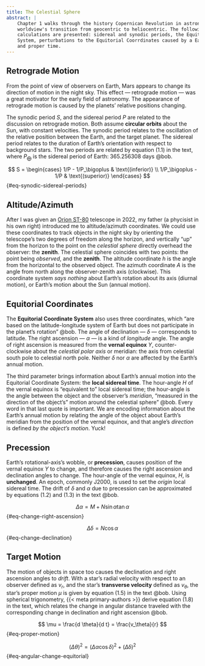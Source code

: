 ```yaml
---
title: The Celestial Sphere
abstract: |
    Chapter 1 walks through the history Copernican Revolution in astronomy --- our 
    worldview's transition from geocentric to heliocentric. The following approximate 
    calculations are presented: sidereal and synodic periods, the Equitorial Coordinate 
    System, perturbations to the Equitorial Coorrdinates caused by a Earth's precession,
    and proper time.
---
```


## Retrograde Motion {#sec-retrograde}

From the point of view of observers on Earth, Mars appears to change its direction of 
motion in the night sky. This effect --- retrograde motion --- was a great motivator
for the early field of astronomy. The appearance of retrograde motion is caused by the 
planets' relative positions changing. 

The synodic period $S$, and the sidereal period $P$ are related to the discussion on 
retrograde motion. Both assume **circular orbits** about the Sun, with constant velocities. 
The synodic period relates to the oscillation of the relative position between the Earth,
and the target planet. The sidereal period relates to the duration of Earth's orientation
with respect to background stars. The two periods are related by equation (1.1) in the text,
where $P_\bigoplus$ is the sidereal period of Earth: $365.256308$ days @bob.

$$
S = \begin{cases}
1/P - 1/P_\bigoplus & \text{(inferior)} \\
1/P_\bigoplus - 1/P & \text{(superior)}
\end{cases}
$$ {#eq-synodic-sidereal-periods}

## Altitude/Azimuth {#sec-alt-az}

After I was given an [Orion ST-80](https://www.google.com/search?client=safari&rls=en&q=orion+st-80&ie=UTF-8&oe=UTF-8)
telescope in 2022, my father (a phycisist in his own right) introduced me to altitude/azimuth 
coordinates. We could use these coordinates to track objects in the night sky by orienting the 
telescope's two degrees of freedom along the horizon, and vertically "up" from the horizon to
the point on the _celestial sphere_ directly overhead the observer: the **zenith**. The 
celestial sphere coincides with two points: the point being _observed_, and the __zenith__.
The altitude coordinate $h$ is the angle from the horizontal to the observed object. The azimuth
coordinate $A$ is the angle from north along the observer-zenith axis (clockwise).
This coordinate system _says nothing_ about Earth's rotation about its axis (diurnal motion), 
or Earth's motion about the Sun (annual motion). 

## Equitorial Coordinates {#sec-equitorial}

The **Equitorial Coordinate System** also uses three coordinates, which "are based on the
latitude-longitude system of Earth but does not participate in the planet's rotation" 
@bob. The angle of declination --- $\delta$ --- corresponds to latitude. The right ascension
--- $\alpha$ --- is a kind of _longitude_ angle. The angle of right ascension is measured 
from the **vernal equinox** $\Upsilon$, counter-clockwise about the _celestial polar axis_ or meridian: 
the axis from celestial south pole to celestial north pole. Neither $\delta$ nor $\alpha$ are 
affected by the Earth's annual motion. 

The third parameter brings information about Earth's annual motion into the Equitorial 
Coordinate System: the **local sidereal time**. The hour-angle $H$
of the vernal equinox is "equivalent to" local sidereal time; the hour-angle is the angle
between the object and the observer's _meridian_, "measured in the direction of the object's"
motion around the celestial sphere" @bob. Every word in that last quote is important. We 
are encoding information about the Earth's annual motion by relating the angle of the 
object about Earth's meridian from the position of the vernal equinox, and that angle's 
_direction_ is defined _by the object's motion_. Yuck!

## Precession {#sec-precession}

Earth's rotational-axis's wobble, or **precession**, causes position of the vernal equinox
$\Upsilon$ to change, and therefore causes the right ascension and declination angles to 
change. The hour-angle of the vernal equinox, $H$, is **unchanged**. An epoch, commonly
J2000, is used to set the _origin_ local sidereal time. The drift of $\delta$ and $\alpha$
due to precession can be approximated by equations (1.2) and (1.3) in the text @bob.

$$
\Delta\alpha = M + N \sin\alpha \tan\alpha
$$ {#eq-change-right-ascension}

$$
\Delta\delta = N \cos\alpha
$$ {#eq-change-declination}

## Target Motion {#sec-target-motion}

The motion of objects in space too causes the declination and right ascension angles
to _drift_. With a star's radial velocity with respect to an observer defined as $v_r$, and
the star's **transverse velocity** defined as $v_\theta$, the star's proper motion $\mu$ 
is given by equation (1.5) in the text @bob. 
Using spherical trigonometry, {{< meta primary-authors >}} derive equation (1.8) in the 
text, which relates the change in angular distance traveled with the corresponding change
in declination and right ascension @bob.

$$
\mu = \frac{d \theta}{d t} = \frac{v_\theta}{r}
$$ {#eq-proper-motion}

$$
(\Delta \theta)^2 = (\Delta \alpha \cos\delta)^2 + (\Delta \delta)^2
$$ {#eq-angular-change-equitorial}